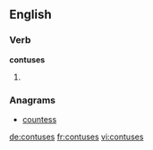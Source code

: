 ==English==

===Verb===
'''contuses'''

# {{third-person singular of|[[contuse]]}}

===Anagrams===
* [[countess#English|countess]]

[[de:contuses]]
[[fr:contuses]]
[[vi:contuses]]